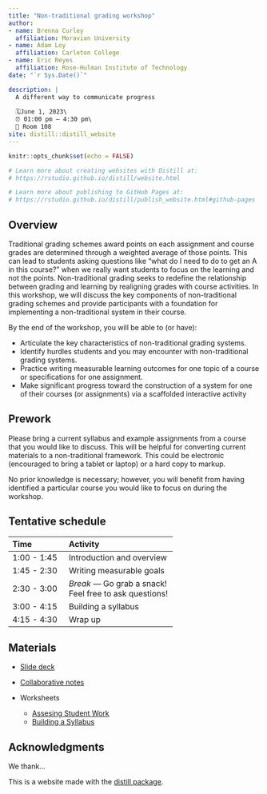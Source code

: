 ```yaml
---
title: "Non-traditional grading workshop"
author:
- name: Brenna Curley
  affiliation: Moravian University
- name: Adam Loy
  affiliation: Carleton College
- name: Eric Reyes
  affiliation: Rose-Hulman Institute of Technology
date: "`r Sys.Date()`"

description: |
  A different way to communicate progress
  
  🗓️June 1, 2023\
  ⏰ 01:00 pm – 4:30 pm\
  🏨 Room 108 
site: distill::distill_website
---
```


```r
knitr::opts_chunk$set(echo = FALSE)

# Learn more about creating websites with Distill at:
# https://rstudio.github.io/distill/website.html

# Learn more about publishing to GitHub Pages at:
# https://rstudio.github.io/distill/publish_website.html#github-pages

```


## Overview

Traditional grading schemes award points on each assignment and course grades are determined through a weighted average of those points. This can lead to students asking questions like “what do I need to do to get an A in this course?” when we really want students to focus on the learning and not the points. Non-traditional grading seeks to redefine the relationship between grading and learning by realigning grades with course activities. In this workshop, we will discuss the key components of non-traditional grading schemes and provide participants with a foundation for implementing a non-traditional system in their course.  

By the end of the workshop, you will be able to (or have):

- Articulate the key characteristics of non-traditional grading systems.
- Identify hurdles students and you may encounter with non-traditional grading systems.
- Practice writing measurable learning outcomes for one topic of a course or specifications for one assignment.
- Make significant progress toward the construction of a system for one of their courses (or assignments) via a scaffolded interactive activity


## Prework

Please bring a current syllabus and example assignments from a course that you would like to discuss. This will be helpful for converting current materials to a non-traditional framework. This could be electronic (encouraged to bring a tablet or laptop) or a hard copy to markup.

No prior knowledge is necessary; however, you will benefit from having identified a particular course you would like to focus on during the workshop.


## Tentative schedule

| Time          | Activity                   |
|:--------------|:---------------------------|
| 1:00 - 1:45 | Introduction and overview    |
| 1:45 - 2:30 | Writing measurable goals     |
| 2:30 - 3:00 | *Break —* Go grab a snack!<br> Feel free to ask questions!   |
| 3:00 - 4:15 | Building a syllabus          |
| 4:15 - 4:30 | Wrap up                      |


## Materials

- [Slide deck](handouts/USCOTS23 Slides.pdf)

- [Collaborative notes](https://docs.google.com/document/d/1idEmD_AlrCxymtkbdfGDUuRu7YvUwv3cw3rp48DxZ5I/edit?usp=sharing)

- Worksheets

    + [Assesing Student Work](handouts/USCOTS23 Assesing Student Work Worksheet.pdf)
    + [ Building a Syllabus](handouts/USCOTS23 Building Syllabus Worksheet.pdf)




## Acknowledgments {.appendix}

We thank...


This is a website made with the [distill package](https://rstudio.github.io/distill/).
